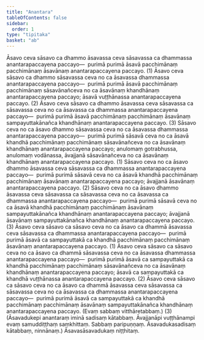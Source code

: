 ```yaml
---
title: "Anantara"
tableOfContents: false
sidebar:
  order: 1
type: "tipitaka"
basket: "ab"
---
```



<DynamicBreadcrumb />

<Division number="112">

<Paragraph number="1268">
Āsavo ceva sāsavo ca dhammo āsavassa ceva sāsavassa ca dhammassa anantarapaccayena paccayo—  purimā purimā āsavā pacchimānaṃ pacchimānaṃ āsavānaṃ anantarapaccayena paccayo. (1)
</Paragraph>

<Paragraph number="1269">
Āsavo ceva sāsavo ca dhammo sāsavassa ceva no ca āsavassa dhammassa anantarapaccayena paccayo—  purimā purimā āsavā pacchimānaṃ pacchimānaṃ sāsavānañceva no ca āsavānaṃ khandhānaṃ anantarapaccayena paccayo; āsavā vuṭṭhānassa anantarapaccayena paccayo. (2)
</Paragraph>

<Paragraph number="1270">
Āsavo ceva sāsavo ca dhammo āsavassa ceva sāsavassa ca sāsavassa ceva no ca āsavassa ca dhammassa anantarapaccayena paccayo—  purimā purimā āsavā pacchimānaṃ pacchimānaṃ āsavānaṃ sampayuttakānañca khandhānaṃ anantarapaccayena paccayo. (3)
</Paragraph>

</Division>
<Division number="113">

<Paragraph number="1271">
Sāsavo ceva no ca āsavo dhammo sāsavassa ceva no ca āsavassa dhammassa anantarapaccayena paccayo—  purimā purimā sāsavā ceva no ca āsavā khandhā pacchimānaṃ pacchimānaṃ sāsavānañceva no ca āsavānaṃ khandhānaṃ anantarapaccayena paccayo; anulomaṃ gotrabhussa, anulomaṃ vodānassa, āvajjanā sāsavānañceva no ca āsavānaṃ khandhānaṃ anantarapaccayena paccayo. (1)
</Paragraph>

<Paragraph number="1272">
Sāsavo ceva no ca āsavo dhammo āsavassa ceva sāsavassa ca dhammassa anantarapaccayena paccayo—  purimā purimā sāsavā ceva no ca āsavā khandhā pacchimānaṃ pacchimānaṃ āsavānaṃ anantarapaccayena paccayo; āvajjanā āsavānaṃ anantarapaccayena paccayo. (2)
</Paragraph>

<Paragraph number="1273">
Sāsavo ceva no ca āsavo dhammo āsavassa ceva sāsavassa ca sāsavassa ceva no ca āsavassa ca dhammassa anantarapaccayena paccayo—  purimā purimā sāsavā ceva no ca āsavā khandhā pacchimānaṃ pacchimānaṃ āsavānaṃ sampayuttakānañca khandhānaṃ anantarapaccayena paccayo; āvajjanā āsavānaṃ sampayuttakānañca khandhānaṃ anantarapaccayena paccayo. (3)
</Paragraph>

</Division>
<Division number="114">

<Paragraph number="1274">
Āsavo ceva sāsavo ca sāsavo ceva no ca āsavo ca dhammā āsavassa ceva sāsavassa ca dhammassa anantarapaccayena paccayo—  purimā purimā āsavā ca sampayuttakā ca khandhā pacchimānaṃ pacchimānaṃ āsavānaṃ anantarapaccayena paccayo. (1)
</Paragraph>

<Paragraph number="1275">
Āsavo ceva sāsavo ca sāsavo ceva no ca āsavo ca dhammā sāsavassa ceva no ca āsavassa dhammassa anantarapaccayena paccayo—  purimā purimā āsavā ca sampayuttakā ca khandhā pacchimānaṃ pacchimānaṃ sāsavānañceva no ca āsavānaṃ khandhānaṃ anantarapaccayena paccayo; āsavā ca sampayuttakā ca khandhā vuṭṭhānassa anantarapaccayena paccayo. (2)
</Paragraph>

<Paragraph number="1276">
Āsavo ceva sāsavo ca sāsavo ceva no ca āsavo ca dhammā āsavassa ceva sāsavassa ca sāsavassa ceva no ca āsavassa ca dhammassa anantarapaccayena paccayo—  purimā purimā āsavā ca sampayuttakā ca khandhā pacchimānaṃ pacchimānaṃ āsavānaṃ sampayuttakānañca khandhānaṃ anantarapaccayena paccayo. (Evaṃ sabbaṃ vitthāretabbaṃ.) (3)
</Paragraph>

<Paragraph number="1277">
(Āsavadukepi anantaraṃ iminā sadisaṃ kātabbaṃ. Āvajjanāpi vuṭṭhānampi evaṃ samuddiṭṭhaṃ saṃkhittaṃ. Sabbaṃ paripuṇṇaṃ. Āsavadukasadisaṃ kātabbaṃ, ninnānaṃ.)

</Paragraph>
</Division>

<Paragraph number="1278" type="center">
Āsavasāsavadukaṃ niṭṭhitaṃ.
</Paragraph>